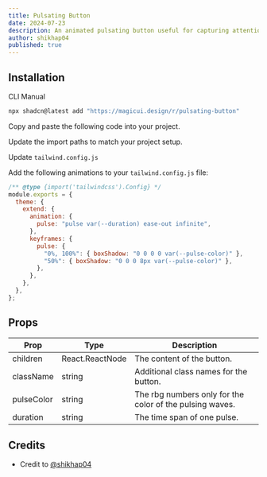 ```yaml
---
title: Pulsating Button
date: 2024-07-23
description: An animated pulsating button useful for capturing attention of users.
author: shikhap04
published: true
---
```


<ComponentPreview name="pulsating-button-demo" />

## Installation

<Tabs defaultValue="cli">

<TabsList>
  <TabsTrigger value="cli">CLI</TabsTrigger>
  <TabsTrigger value="manual">Manual</TabsTrigger>
</TabsList>
<TabsContent value="cli">

```bash
npx shadcn@latest add "https://magicui.design/r/pulsating-button"
```

</TabsContent>

<TabsContent value="manual">

<Steps>

<Step>Copy and paste the following code into your project.</Step>

<ComponentSource name="pulsating-button" />

<Step>Update the import paths to match your project setup.</Step>

<Step>Update `tailwind.config.js`</Step>

Add the following animations to your `tailwind.config.js` file:

```js title="tailwind.config.js" {5-13}
/** @type {import('tailwindcss').Config} */
module.exports = {
  theme: {
    extend: {
      animation: {
        pulse: "pulse var(--duration) ease-out infinite",
      },
      keyframes: {
        pulse: {
          "0%, 100%": { boxShadow: "0 0 0 0 var(--pulse-color)" },
          "50%": { boxShadow: "0 0 0 8px var(--pulse-color)" },
        },
      },
    },
  },
};
```

</Steps>

</TabsContent>

</Tabs>

## Props

| Prop       | Type            | Description                                              |
| ---------- | --------------- | -------------------------------------------------------- |
| children   | React.ReactNode | The content of the button.                               |
| className  | string          | Additional class names for the button.                   |
| pulseColor | string          | The rbg numbers only for the color of the pulsing waves. |
| duration   | string          | The time span of one pulse.                              |

## Credits

- Credit to [@shikhap04](https://github.com/shikhap04)
